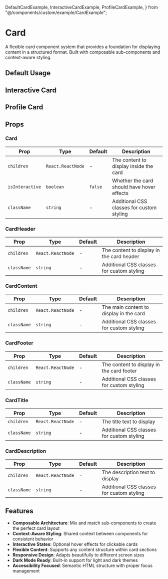   DefaultCardExample,
  InteractiveCardExample,
  ProfileCardExample,
} from "@/components/custom/example/CardExample";


# Card

A flexible card component system that provides a foundation for displaying content in a structured format. Built with composable sub-components and context-aware styling.

<InstallTabs components="Card" />

## Default Usage

<DefaultCardExample />

## Interactive Card

<InteractiveCardExample />

## Profile Card

<ProfileCardExample />

## Props

### Card

| Prop            | Type              | Default | Description                                |
| --------------- | ----------------- | ------- | ------------------------------------------ |
| `children`      | `React.ReactNode` | -       | The content to display inside the card     |
| `isInteractive` | `boolean`         | `false` | Whether the card should have hover effects |
| `className`     | `string`          | -       | Additional CSS classes for custom styling  |

### CardHeader

| Prop        | Type              | Default | Description                               |
| ----------- | ----------------- | ------- | ----------------------------------------- |
| `children`  | `React.ReactNode` | -       | The content to display in the card header |
| `className` | `string`          | -       | Additional CSS classes for custom styling |

### CardContent

| Prop        | Type              | Default | Description                               |
| ----------- | ----------------- | ------- | ----------------------------------------- |
| `children`  | `React.ReactNode` | -       | The main content to display in the card   |
| `className` | `string`          | -       | Additional CSS classes for custom styling |

### CardFooter

| Prop        | Type              | Default | Description                               |
| ----------- | ----------------- | ------- | ----------------------------------------- |
| `children`  | `React.ReactNode` | -       | The content to display in the card footer |
| `className` | `string`          | -       | Additional CSS classes for custom styling |

### CardTitle

| Prop        | Type              | Default | Description                               |
| ----------- | ----------------- | ------- | ----------------------------------------- |
| `children`  | `React.ReactNode` | -       | The title text to display                 |
| `className` | `string`          | -       | Additional CSS classes for custom styling |

### CardDescription

| Prop        | Type              | Default | Description                               |
| ----------- | ----------------- | ------- | ----------------------------------------- |
| `children`  | `React.ReactNode` | -       | The description text to display           |
| `className` | `string`          | -       | Additional CSS classes for custom styling |

## Features

- **Composable Architecture**: Mix and match sub-components to create the perfect card layout
- **Context-Aware Styling**: Shared context between components for consistent behavior
- **Interactive States**: Optional hover effects for clickable cards
- **Flexible Content**: Supports any content structure within card sections
- **Responsive Design**: Adapts beautifully to different screen sizes
- **Dark Mode Ready**: Built-in support for light and dark themes
- **Accessibility Focused**: Semantic HTML structure with proper focus management
